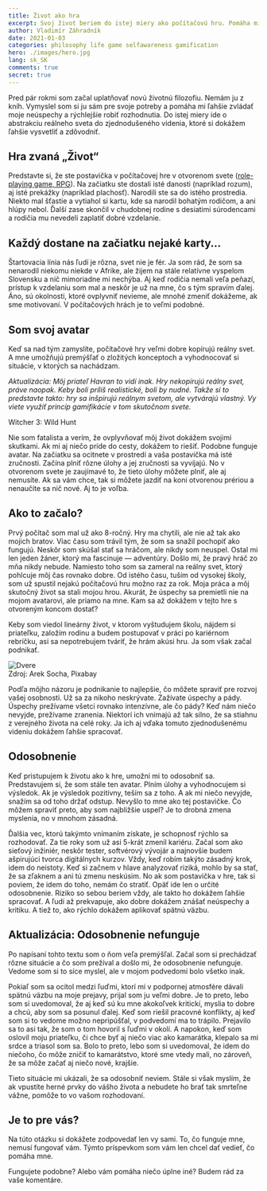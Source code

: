 ```yaml
---
title: Život ako hra
excerpt: Svoj život beriem do istej miery ako počítačovú hru. Pomáha mi to ľahšie prekonávať prekážky.
author: Vladimír Záhradník
date: 2021-01-03
categories: philosophy life game selfawareness gamification
hero: ./images/hero.jpg
lang: sk_SK
comments: true
secret: true
---
```


Pred pár rokmi som začal uplatňovať novú životnú filozofiu. Nemám ju z kníh. Vymyslel som si ju sám pre svoje potreby a pomáha mi ľahšie zvládať moje neúspechy a rýchlejšie robiť rozhodnutia. Do istej miery ide o abstrakciu reálneho sveta do zjednodušeného videnia, ktoré si dokážem ľahšie vysvetliť a zdôvodniť.

## Hra zvaná „Život“
Predstavte si, že ste postavička v počítačovej hre v otvorenom svete ([role-playing game, RPG][rpg]). Na začiatku ste dostali isté danosti (napríklad rozum), aj isté prekážky (napríklad plachosť). Narodili ste sa do istého prostredia. Niekto mal šťastie a vytiahol si kartu, kde sa narodil bohatým rodičom, a ani hlúpy nebol. Ďalší zase skončil v chudobnej rodine s desiatimi súrodencami a rodičia mu nevedeli zaplatiť dobré vzdelanie.

## Každý dostane na začiatku nejaké karty...
Štartovacia línia nás ľudí je rôzna, svet nie je fér. Ja som rád, že som sa nenarodil niekomu niekde v Afrike, ale žijem na stále relatívne vyspelom Slovensku a nič mimoriadne mi nechýba. Aj keď rodičia nemali veľa peňazí, prístup k vzdelaniu som mal a neskôr je už na mne, čo s tým spravím ďalej. Áno, sú okolnosti, ktoré ovplyvniť nevieme, ale mnohé zmeniť dokážeme, ak sme motivovaní. V počítačových hrách je to veľmi podobné.

## Som svoj avatar
Keď sa nad tým zamyslíte, počítačové hry veľmi dobre kopírujú reálny svet. A mne umožňujú premýšľať o zložitých konceptoch a vyhodnocovať si situácie, v ktorých sa nachádzam.

*Aktualizácia: Môj priateľ Havran to vidí inak. Hry nekopírujú reálny svet, práve naopak. Keby boli príliš realistické, boli by nudné. Takže si to predstavte takto: hry sa inšpirujú reálnym svetom, ale vytvárajú vlastný. Vy viete využiť princíp gamifikácie v tom skutočnom svete.*

<div class="Image__Medium">
  <YouTube videoId="xx8kQ4s5hCY" />
  <figcaption>Witcher 3: Wild Hunt</figcaption>
</div>

Nie som fatalista a verím, že ovplyvňovať môj život dokážem svojimi skutkami. Ak mi aj niečo príde do cesty, dokážem to riešiť. Podobne funguje avatar. Na začiatku sa ocitnete v prostredí a vaša postavička má isté zručnosti. Začína plniť rôzne úlohy a jej zručnosti sa vyvíjajú. No v otvorenom svete je zaujímavé to, že tieto úlohy môžete plniť, ale aj nemusíte. Ak sa vám chce, tak si môžete jazdiť na koni otvorenou prériou a nenaučíte sa nič nové. Aj to je voľba.

## Ako to začalo?
Prvý počítač som mal už ako 8-ročný. Hry ma chytili, ale nie až tak ako mojich bratov. Viac času som trávil tým, že som sa snažil pochopiť ako fungujú. Neskôr som skúšal stať sa hráčom, ale nikdy som neuspel. Ostal mi len jeden žáner, ktorý ma fascinuje — adventúry. Došlo mi, že pravý hráč zo mňa nikdy nebude. Namiesto toho som sa zameral na reálny svet, ktorý pohlcuje môj čas rovnako dobre. Od istého času, tuším od vysokej školy, som už spustil nejakú počítačovú hru možno raz za rok. Moja práca a môj skutočný život sa stali mojou hrou. Akurát, že úspechy sa premietli nie na mojom avatarovi, ale priamo na mne. Kam sa až dokážem v tejto hre s otvoreným koncom dostať?

Keby som viedol lineárny život, v ktorom vyštudujem školu, nájdem si priateľku, založím rodinu a budem postupovať v práci po kariérnom rebríčku, asi sa nepotrebujem tváriť, že hrám akúsi hru. Ja som však začal podnikať.

<div className="Image__Medium">
  <img src="./images/doors.jpg" alt="Dvere" />
  <figcaption>Zdroj: Arek Socha, Pixabay</figcaption>
</div>

Podľa môjho názoru je podnikanie to najlepšie, čo môžete spraviť pre rozvoj vašej osobnosti. Už sa za nikoho neskrývate. Zažívate úspechy a pády. Úspechy prežívame všetci rovnako intenzívne, ale čo pády? Keď nám niečo nevyjde, prežívame zranenia. Niektorí ich vnímajú až tak silno, že sa stiahnu z verejného života na celé roky. Ja ich aj vďaka tomuto zjednodušenému videniu dokážem ľahšie spracovať.

## Odosobnenie
Keď pristupujem k životu ako k hre, umožní mi to odosobniť sa. Predstavujem si, že som stále ten avatar. Plním úlohy a vyhodnocujem si výsledok. Ak je výsledok pozitívny, teším sa z toho. A ak mi niečo nevyjde, snažím sa od toho držať odstup. Nevyšlo to mne ako tej postavičke. Čo môžem spraviť preto, aby som najbližšie uspel? Je to drobná zmena myslenia, no v mnohom zásadná.

Ďalšia vec, ktorú takýmto vnímaním získate, je schopnosť rýchlo sa rozhodovať. Za tie roky som už asi 5-krát zmenil kariéru. Začal som ako sieťový inžiniér, neskôr tester, softvérový vývojár a najnovšie budem ašpirujúci tvorca digitálnych kurzov. Vždy, keď robím takýto zásadný krok, idem do neistoty. Keď si začnem v hlave analyzovať riziká, mohlo by sa stať, že sa zľaknem a ani tú zmenu neskúsim. No ak som postavička v hre, tak si poviem, že idem do toho, nemám čo stratiť. Opäť ide len o určité odosobnenie. Riziko so sebou beriem vždy, ale takto ho dokážem ľahšie spracovať. A ľudí až prekvapuje, ako dobre dokážem znášať neúspechy a kritiku. A tiež to, ako rýchlo dokážem aplikovať spätnú väzbu.

## Aktualizácia: Odosobnenie nefunguje
Po napísaní tohto textu som o ňom veľa premýšľal. Začal som si prechádzať rôzne situácie a čo som prežíval a došlo mi, že odosobnenie nefunguje. Vedome som si to síce myslel, ale v mojom podvedomí bolo všetko inak.

Pokiaľ som sa ocitol medzi ľuďmi, ktorí mi v podpornej atmosfére dávali spätnú väzbu na moje prejavy, prijal som ju veľmi dobre. Je to preto, lebo som si uvedomoval, že aj keď sú ku mne akokoľvek kritickí, myslia to dobre a chcú, aby som sa posunul ďalej. Keď som riešil pracovné konflikty, aj keď som si to vedome možno nepripúšťal, v podvedomí ma to trápilo. Prejavilo sa to asi tak, že som o tom hovoril s ľuďmi v okolí. A napokon, keď som oslovil moju priateľku, či chce byť aj niečo viac ako kamarátka, klepalo sa mi srdce a triasol som sa. Bolo to preto, lebo som si uvedomoval, že idem do niečoho, čo môže zničiť to kamarátstvo, ktoré sme vtedy mali, no zároveň, že sa môže začať aj niečo nové, krajšie.

Tieto situácie mi ukázali, že sa odosobniť neviem. Stále si však myslím, že ak vpustíte herné prvky do vášho života a nebudete ho brať tak smrteľne vážne, pomôže to vo vašom rozhodovaní.

## Je to pre vás?
Na túto otázku si dokážete zodpovedať len vy sami. To, čo funguje mne, nemusí fungovať vám. Týmto príspevkom som vám len chcel dať vedieť, čo pomáha mne.

Fungujete podobne? Alebo vám pomáha niečo úplne iné? Budem rád za vaše komentáre.

[//]: # (Used references)
[rpg]: https://en.wikipedia.org/wiki/Role-playing_game